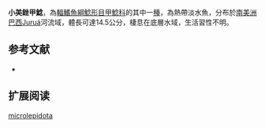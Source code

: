 {{Speciesbox
| name = 小美銼甲鯰
| image =  
| image_width = 250px
| image_caption = 
| status = NE
| status_system = IUCN3.1
| genus = Rineloricaria
| species = microlepidota
| authority = [[Steindachner|Steindachner]], 1907
| synonyms = *''Loricaria lima microlepidota'',Steindachner, 1907
}}

'''小美銼甲鯰'''，為[[輻鰭魚綱|輻鰭魚綱]][[鯰形目|鯰形目]][[甲鯰科|甲鯰科]]的其中一[[種|種]]，為熱帶淡水魚，分布於[[南美洲|南美洲]][[巴西|巴西]]Juruá河流域，體長可達14.5公分，棲息在底層水域，生活習性不明。
==参考文献==
*{{FishBase_species|genus=Rineloricaria|species=microlepidota|year=2014|month=11}}

== 扩展阅读 ==
{{refbegin}}
{{wikispecies-inline|Rineloricaria microlepidota|小美銼甲鯰}}
{{refend}}
{{Taxonbar|from=Q6431304}}

[[Category:銼甲鯰屬|microlepidota]]